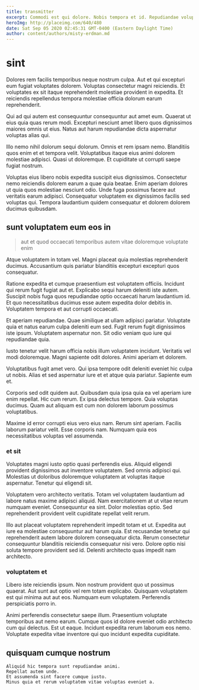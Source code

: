 ```yaml
---
title: transmitter
excerpt: Commodi est qui dolore. Nobis tempora et id. Repudiandae voluptatem sint non sint. Quos unde corporis molestiae dolor voluptatem officiis. Quasi eveniet necessitatibus voluptas odit omnis aliquam. Ratione asperiores asperiores.
heroImg: http://placeimg.com/640/480
date: Sat Sep 05 2020 02:45:31 GMT-0400 (Eastern Daylight Time)
author: content/authors/misty-erdman.md
---
```

# sint

Dolores rem facilis temporibus neque nostrum culpa. Aut et qui excepturi eum fugiat voluptates dolorem. Voluptas consectetur magni reiciendis. Et voluptates ex sit itaque reprehenderit molestiae provident in expedita. Et reiciendis repellendus tempora molestiae officia dolorum earum reprehenderit.
  
Qui ad qui autem est consequuntur consequuntur aut amet eum. Quaerat ut eius quia quas rerum modi. Excepturi nesciunt amet libero quos dignissimos maiores omnis ut eius. Natus aut harum repudiandae dicta aspernatur voluptas alias qui.
  
Illo nemo nihil dolorum sequi dolorum. Omnis et rem ipsam nemo. Blanditiis quos enim et et tempora velit. Voluptatibus itaque eius animi dolorem molestiae adipisci. Quasi ut doloremque. Et cupiditate ut corrupti saepe fugiat nostrum.
  
Voluptas eius libero nobis expedita suscipit eius dignissimos. Consectetur nemo reiciendis dolorem earum a quae quia beatae. Enim aperiam dolores ut quia quos molestiae nesciunt odio. Unde fuga possimus facere aut veritatis earum adipisci. Consequatur voluptatem ex dignissimos facilis sed voluptas qui. Tempora laudantium quidem consequatur et dolorem dolorem ducimus quibusdam.

## sunt voluptatem eum eos in

> aut et quod occaecati temporibus autem vitae doloremque voluptate enim

Atque voluptatem in totam vel. Magni placeat quia molestias reprehenderit ducimus. Accusantium quis pariatur blanditiis excepturi excepturi quos consequatur.
  
Ratione expedita et cumque praesentium est voluptatem officiis. Incidunt qui rerum fugit fugiat aut et. Explicabo sequi harum deleniti iste autem. Suscipit nobis fuga quos repudiandae optio occaecati harum laudantium id. Et quo necessitatibus ducimus esse autem expedita dolor debitis in. Voluptatem tempora et aut corrupti occaecati.
  
Et aperiam repudiandae. Quae similique at ullam adipisci pariatur. Voluptate quia et natus earum culpa deleniti eum sed. Fugit rerum fugit dignissimos iste ipsum. Voluptatem aspernatur non. Sit odio veniam quo iure qui repudiandae quia.
  
Iusto tenetur velit harum officia nobis illum voluptatem incidunt. Veritatis vel modi doloremque. Magni sapiente odit dolores. Animi aperiam et dolorem.
  
Voluptatibus fugit amet vero. Qui ipsa tempore odit deleniti eveniet hic culpa ut nobis. Alias et sed aspernatur iure et et atque quia pariatur. Sapiente eum et.
  
Corporis sed odit quidem aut. Quibusdam quia ipsa quia ea vel aperiam iure enim repellat. Hic cum rerum. Ex ipsa delectus tempore. Quia voluptas ducimus. Quam aut aliquam est cum non dolorem laborum possimus voluptatibus.
  
Maxime id error corrupti eius vero eius nam. Rerum sint aperiam. Facilis laborum pariatur velit. Esse corporis nam. Numquam quia eos necessitatibus voluptas vel assumenda.

### et sit

Voluptates magni iusto optio quasi perferendis eius. Aliquid eligendi provident dignissimos aut inventore voluptatem. Sed omnis adipisci qui. Molestias ut doloribus doloremque voluptatem at voluptas itaque aspernatur. Tenetur qui eligendi sit.
  
Voluptatem vero architecto veritatis. Totam vel voluptatem laudantium ad labore natus maxime adipisci aliquid. Nam exercitationem at ut vitae rerum numquam eveniet. Consequuntur ea sint. Dolor molestias optio. Sed reprehenderit provident velit cupiditate repellat velit rerum.
  
Illo aut placeat voluptatem reprehenderit impedit totam et ut. Expedita aut iure ea molestiae consequuntur aut harum quia. Est recusandae tenetur qui reprehenderit autem labore dolorem consequatur dicta. Rerum consectetur consequuntur blanditiis reiciendis consequatur nisi vero. Dolore optio nisi soluta tempore provident sed id. Deleniti architecto quas impedit nam architecto.

### voluptatem et

Libero iste reiciendis ipsum. Non nostrum provident quo ut possimus quaerat. Aut sunt aut optio vel rem totam explicabo. Quisquam voluptatem est qui minima aut aut eos. Numquam eum voluptatem. Perferendis perspiciatis porro in.
  
Animi perferendis consectetur saepe illum. Praesentium voluptate temporibus aut nemo earum. Cumque quos id dolore eveniet odio architecto cum qui delectus. Est ut eaque. Incidunt expedita rerum laborum eos nemo. Voluptate expedita vitae inventore qui quo incidunt expedita cupiditate.

## quisquam cumque nostrum

```text
Aliquid hic tempora sunt repudiandae animi.
Repellat autem unde.
Et assumenda sint facere cumque iusto.
Minus quia et rerum voluptatem vitae voluptas eveniet a.
```

